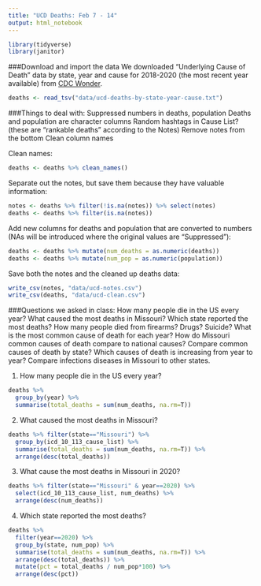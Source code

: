 ```yaml
---
title: "UCD Deaths: Feb 7 - 14"
output: html_notebook
---
```


```r
library(tidyverse)
library(janitor)
```

###Download and import the data
We downloaded "Underlying Cause of Death" data by state, year and cause for 2018-2020 (the most recent year available) from [CDC Wonder](wonder.cdc.gov).

```r
deaths <- read_tsv("data/ucd-deaths-by-state-year-cause.txt")
```

###Things to deal with: 
Suppressed numbers in deaths, population
Deaths and population are character columns
Random hashtags in Cause List? (these are "rankable deaths" according to the Notes)
Remove notes from the bottom
Clean column names


Clean names:
```r
deaths <- deaths %>% clean_names()
```

Separate out the notes, but save them because they have valuable information:
```r
notes <- deaths %>% filter(!is.na(notes)) %>% select(notes)
deaths <- deaths %>% filter(is.na(notes))
```

Add new columns for deaths and population that are converted to numbers (NAs will be introduced where the original values are "Suppressed"):
```r
deaths <- deaths %>% mutate(num_deaths = as.numeric(deaths))
deaths <- deaths %>% mutate(num_pop = as.numeric(population))
```

Save both the notes and the cleaned up deaths data:
```r
write_csv(notes, "data/ucd-notes.csv")
write_csv(deaths, "data/ucd-clean.csv")
```

###Questions we asked in class: 
How many people die in the US every year? 
What caused the most deaths in Missouri? 
Which state reported the most deaths? 
How many people died from firearms? Drugs? Suicide? 
What is the most common cause of death for each year? 
How do Missouri common causes of death compare to national causes?
Compare common causes of death by state? 
Which causes of death is increasing from year to year? 
Compare infections diseases in Missouri to other states.

1. How many people die in the US every year? 
```r
deaths %>% 
  group_by(year) %>% 
  summarise(total_deaths = sum(num_deaths, na.rm=T))
```
2. What caused the most deaths in Missouri? 
```r
deaths %>% filter(state=="Missouri") %>% 
  group_by(icd_10_113_cause_list) %>%
  summarise(total_deaths = sum(num_deaths, na.rm=T)) %>%
  arrange(desc(total_deaths))
```

3. What cause the most deaths in Missouri in 2020? 
```r
deaths %>% filter(state=="Missouri" & year==2020) %>%
  select(icd_10_113_cause_list, num_deaths) %>%
  arrange(desc(num_deaths))
```

4. Which state reported the most deaths? 
```r
deaths %>%
  filter(year==2020) %>%
  group_by(state, num_pop) %>%
  summarise(total_deaths = sum(num_deaths, na.rm=T)) %>%
  arrange(desc(total_deaths)) %>%
  mutate(pct = total_deaths / num_pop*100) %>%
  arrange(desc(pct))
```

